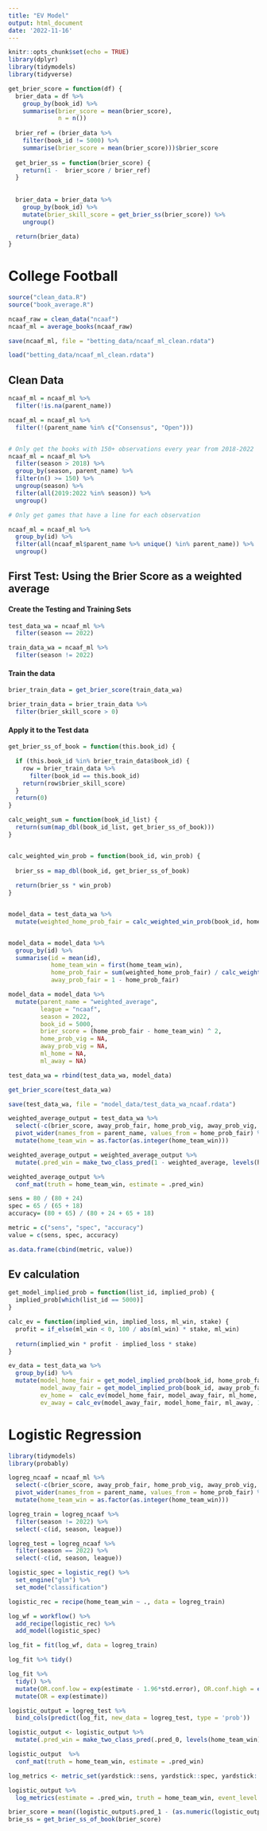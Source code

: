 ```yaml
---
title: "EV Model"
output: html_document
date: '2022-11-16'
---
```


```r
knitr::opts_chunk$set(echo = TRUE)
library(dplyr)
library(tidymodels)
library(tidyverse)
```



```r
get_brier_score = function(df) {
  brier_data = df %>%
    group_by(book_id) %>%
    summarise(brier_score = mean(brier_score),
              n = n())
  
  brier_ref = (brier_data %>%
    filter(book_id != 5000) %>%
    summarise(brier_score = mean(brier_score)))$brier_score
  
  get_brier_ss = function(brier_score) {
    return(1 -  brier_score / brier_ref)
  }
    
  
  brier_data = brier_data %>%
    group_by(book_id) %>%
    mutate(brier_skill_score = get_brier_ss(brier_score)) %>% 
    ungroup()
  
  return(brier_data)
}
```

# College Football

```r
source("clean_data.R")
source("book_average.R")

ncaaf_raw = clean_data("ncaaf")
ncaaf_ml = average_books(ncaaf_raw)

save(ncaaf_ml, file = "betting_data/ncaaf_ml_clean.rdata")

load("betting_data/ncaaf_ml_clean.rdata")
```

## Clean Data

```r
ncaaf_ml = ncaaf_ml %>%
  filter(!is.na(parent_name))

ncaaf_ml = ncaaf_ml %>%
  filter(!(parent_name %in% c("Consensus", "Open")))


# Only get the books with 150+ observations every year from 2018-2022
ncaaf_ml = ncaaf_ml %>%
  filter(season > 2018) %>%
  group_by(season, parent_name) %>%
  filter(n() >= 150) %>%
  ungroup(season) %>%
  filter(all(2019:2022 %in% season)) %>%
  ungroup()

# Only get games that have a line for each observation

ncaaf_ml = ncaaf_ml %>%
  group_by(id) %>%
  filter(all(ncaaf_ml$parent_name %>% unique() %in% parent_name)) %>%
  ungroup()
```


## First Test: Using the Brier Score as a weighted average

#### Create the Testing and Training Sets
```r
test_data_wa = ncaaf_ml %>%
  filter(season == 2022)

train_data_wa = ncaaf_ml %>%
  filter(season != 2022)
```

#### Train the data

```r
brier_train_data = get_brier_score(train_data_wa)

brier_train_data = brier_train_data %>%
  filter(brier_skill_score > 0)
```

#### Apply it to the Test data

```r

get_brier_ss_of_book = function(this.book_id) {

  if (this.book_id %in% brier_train_data$book_id) {
    row = brier_train_data %>%
      filter(book_id == this.book_id)
    return(row$brier_skill_score)
  }
  return(0)
}

calc_weight_sum = function(book_id_list) {
  return(sum(map_dbl(book_id_list, get_brier_ss_of_book)))
}


calc_weighted_win_prob = function(book_id, win_prob) {
  
  brier_ss = map_dbl(book_id, get_brier_ss_of_book)
  
  return(brier_ss * win_prob)
}


model_data = test_data_wa %>%
  mutate(weighted_home_prob_fair = calc_weighted_win_prob(book_id, home_prob_fair))


model_data = model_data %>%
  group_by(id) %>%
  summarise(id = mean(id),
            home_team_win = first(home_team_win),
            home_prob_fair = sum(weighted_home_prob_fair) / calc_weight_sum(book_id),
            away_prob_fair = 1 - home_prob_fair)

model_data = model_data %>%
  mutate(parent_name = "weighted_average",
         league = "ncaaf",
         season = 2022,
         book_id = 5000,
         brier_score = (home_prob_fair - home_team_win) ^ 2,
         home_prob_vig = NA,
         away_prob_vig = NA,
         ml_home = NA,
         ml_away = NA)

test_data_wa = rbind(test_data_wa, model_data)

get_brier_score(test_data_wa)

save(test_data_wa, file = "model_data/test_data_wa_ncaaf.rdata")
```

```r
weighted_average_output = test_data_wa %>%
  select(-c(brier_score, away_prob_fair, home_prob_vig, away_prob_vig, ml_home, ml_away, book_id)) %>%
  pivot_wider(names_from = parent_name, values_from = home_prob_fair) %>%
  mutate(home_team_win = as.factor(as.integer(home_team_win)))

weighted_average_output = weighted_average_output %>%
  mutate(.pred_win = make_two_class_pred(1 - weighted_average, levels(home_team_win), threshold = .5))

weighted_average_output %>%
  conf_mat(truth = home_team_win, estimate = .pred_win)

sens = 80 / (80 + 24)
spec = 65 / (65 + 18)
accuracy= (80 + 65) / (80 + 24 + 65 + 18)

metric = c("sens", "spec", "accuracy")
value = c(sens, spec, accuracy)

as.data.frame(cbind(metric, value))
```




## Ev calculation


```r
get_model_implied_prob = function(list_id, implied_prob) {
  implied_prob[which(list_id == 5000)]
}

calc_ev = function(implied_win, implied_loss, ml_win, stake) {
  profit = if_else(ml_win < 0, 100 / abs(ml_win) * stake, ml_win)
  
  return(implied_win * profit - implied_loss * stake)
}

ev_data = test_data_wa %>%
  group_by(id) %>%
  mutate(model_home_fair = get_model_implied_prob(book_id, home_prob_fair),
         model_away_fair = get_model_implied_prob(book_id, away_prob_fair),
         ev_home =  calc_ev(model_home_fair, model_away_fair, ml_home, 100),
         ev_away = calc_ev(model_away_fair, model_home_fair, ml_away, 100))
```

# Logistic Regression

```r
library(tidymodels)
library(probably)
```

```r
logreg_ncaaf = ncaaf_ml %>%
  select(-c(brier_score, away_prob_fair, home_prob_vig, away_prob_vig, ml_home, ml_away, book_id)) %>%
  pivot_wider(names_from = parent_name, values_from = home_prob_fair) %>%
  mutate(home_team_win = as.factor(as.integer(home_team_win)))

logreg_train = logreg_ncaaf %>%
  filter(season != 2022) %>%
  select(-c(id, season, league))

logreg_test = logreg_ncaaf %>%
  filter(season == 2022) %>%
  select(-c(id, season, league))

logistic_spec = logistic_reg() %>%
  set_engine("glm") %>%
  set_mode("classification")

logistic_rec = recipe(home_team_win ~ ., data = logreg_train)

log_wf = workflow() %>%
  add_recipe(logistic_rec) %>%
  add_model(logistic_spec)

log_fit = fit(log_wf, data = logreg_train)
```

```r
log_fit %>% tidy()

log_fit %>% 
  tidy() %>%
  mutate(OR.conf.low = exp(estimate - 1.96*std.error), OR.conf.high = exp(estimate + 1.96*std.error)) %>% # do this first
  mutate(OR = exp(estimate))
```


```r
logistic_output = logreg_test %>%
  bind_cols(predict(log_fit, new_data = logreg_test, type = 'prob'))

logistic_output <- logistic_output %>%
  mutate(.pred_win = make_two_class_pred(.pred_0, levels(home_team_win), threshold = .5))

logistic_output  %>%
  conf_mat(truth = home_team_win, estimate = .pred_win)

log_metrics <- metric_set(yardstick::sens, yardstick::spec, yardstick::accuracy)

logistic_output %>% 
  log_metrics(estimate = .pred_win, truth = home_team_win, event_level = "second")
```


```r
brier_score = mean((logistic_output$.pred_1 - (as.numeric(logistic_output$home_team_win) - 1)) ^ 2)
brie_ss = get_brier_ss_of_book(brier_score)
```

